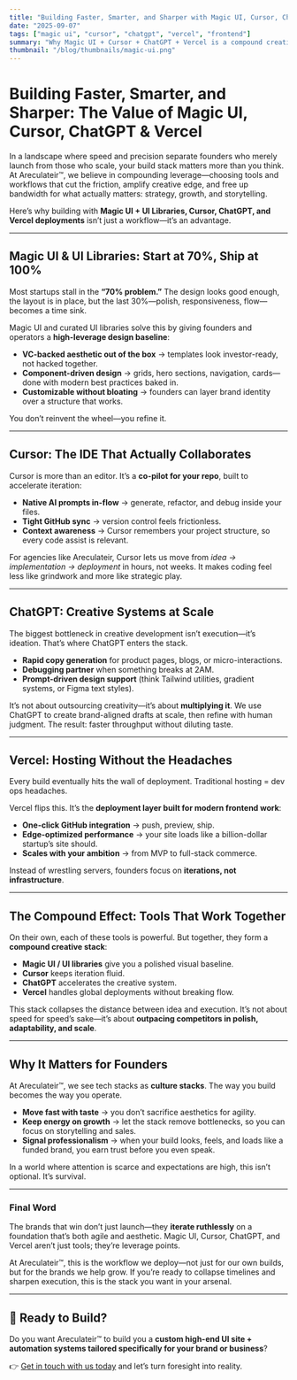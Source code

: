 ```yaml
---
title: "Building Faster, Smarter, and Sharper with Magic UI, Cursor, ChatGPT & Vercel"
date: "2025-09-07"
tags: ["magic ui", "cursor", "chatgpt", "vercel", "frontend"]
summary: "Why Magic UI + Cursor + ChatGPT + Vercel is a compound creative stack for founders and agencies."
thumbnail: "/blog/thumbnails/magic-ui.png"
---
```


# Building Faster, Smarter, and Sharper: The Value of Magic UI, Cursor, ChatGPT & Vercel

In a landscape where speed and precision separate founders who merely launch from those who scale, your build stack matters more than you think. At Areculateir™, we believe in compounding leverage—choosing tools and workflows that cut the friction, amplify creative edge, and free up bandwidth for what actually matters: strategy, growth, and storytelling.  

Here’s why building with **Magic UI + UI Libraries, Cursor, ChatGPT, and Vercel deployments** isn’t just a workflow—it’s an advantage.

---

## Magic UI & UI Libraries: Start at 70%, Ship at 100%

Most startups stall in the **“70% problem.”** The design looks good enough, the layout is in place, but the last 30%—polish, responsiveness, flow—becomes a time sink.  

Magic UI and curated UI libraries solve this by giving founders and operators a **high-leverage design baseline**:  

- **VC-backed aesthetic out of the box** → templates look investor-ready, not hacked together.  
- **Component-driven design** → grids, hero sections, navigation, cards—done with modern best practices baked in.  
- **Customizable without bloating** → founders can layer brand identity over a structure that works.  

You don’t reinvent the wheel—you refine it.

---

## Cursor: The IDE That Actually Collaborates

Cursor is more than an editor. It’s a **co-pilot for your repo**, built to accelerate iteration:  

- **Native AI prompts in-flow** → generate, refactor, and debug inside your files.  
- **Tight GitHub sync** → version control feels frictionless.  
- **Context awareness** → Cursor remembers your project structure, so every code assist is relevant.  

For agencies like Areculateir, Cursor lets us move from *idea → implementation → deployment* in hours, not weeks. It makes coding feel less like grindwork and more like strategic play.

---

## ChatGPT: Creative Systems at Scale

The biggest bottleneck in creative development isn’t execution—it’s ideation. That’s where ChatGPT enters the stack.  

- **Rapid copy generation** for product pages, blogs, or micro-interactions.  
- **Debugging partner** when something breaks at 2AM.  
- **Prompt-driven design support** (think Tailwind utilities, gradient systems, or Figma text styles).  

It’s not about outsourcing creativity—it’s about **multiplying it**. We use ChatGPT to create brand-aligned drafts at scale, then refine with human judgment. The result: faster throughput without diluting taste.

---

## Vercel: Hosting Without the Headaches

Every build eventually hits the wall of deployment. Traditional hosting = dev ops headaches.  

Vercel flips this. It’s the **deployment layer built for modern frontend work**:  

- **One-click GitHub integration** → push, preview, ship.  
- **Edge-optimized performance** → your site loads like a billion-dollar startup’s site should.  
- **Scales with your ambition** → from MVP to full-stack commerce.  

Instead of wrestling servers, founders focus on **iterations, not infrastructure**.

---

## The Compound Effect: Tools That Work Together

On their own, each of these tools is powerful. But together, they form a **compound creative stack**:  

- **Magic UI / UI libraries** give you a polished visual baseline.  
- **Cursor** keeps iteration fluid.  
- **ChatGPT** accelerates the creative system.  
- **Vercel** handles global deployments without breaking flow.  

This stack collapses the distance between idea and execution. It’s not about speed for speed’s sake—it’s about **outpacing competitors in polish, adaptability, and scale**.

---

## Why It Matters for Founders

At Areculateir™, we see tech stacks as **culture stacks**. The way you build becomes the way you operate.  

- **Move fast with taste** → you don’t sacrifice aesthetics for agility.  
- **Keep energy on growth** → let the stack remove bottlenecks, so you can focus on storytelling and sales.  
- **Signal professionalism** → when your build looks, feels, and loads like a funded brand, you earn trust before you even speak.  

In a world where attention is scarce and expectations are high, this isn’t optional. It’s survival.  

---

### Final Word  

The brands that win don’t just launch—they **iterate ruthlessly** on a foundation that’s both agile and aesthetic. Magic UI, Cursor, ChatGPT, and Vercel aren’t just tools; they’re leverage points.  

At Areculateir™, this is the workflow we deploy—not just for our own builds, but for the brands we help grow. If you’re ready to collapse timelines and sharpen execution, this is the stack you want in your arsenal.  

---

## 🚀 Ready to Build?

Do you want Areculateir™ to build you a **custom high-end UI site + automation systems tailored specifically for your brand or business**?  

👉 [Get in touch with us today](mailto:hello@areculateir.com) and let’s turn foresight into reality.  
